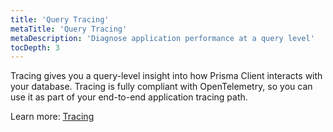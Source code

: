 ```yaml
---
title: 'Query Tracing'
metaTitle: 'Query Tracing'
metaDescription: 'Diagnose application performance at a query level'
tocDepth: 3
---
```


<TopBlock>

Tracing gives you a query-level insight into how Prisma Client interacts with your database. Tracing is fully compliant with OpenTelemetry, so you can use it as part of your end-to-end application tracing path.

Learn more: [Tracing](/concepts/components/prisma-client/opentelemetry-tracing)

</TopBlock>
